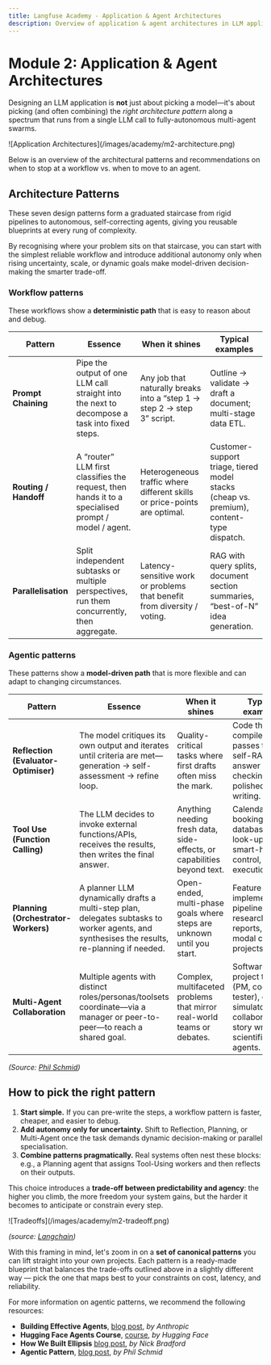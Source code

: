 ```yaml
---
title: Langfuse Academy - Application & Agent Architectures
description: Overview of application & agent architectures in LLM applications
---
```


# **Module 2:** Application & Agent Architectures

Designing an LLM application is **not** just about picking a model—it's about picking (and often combining) the *right architecture pattern* along a spectrum that runs from a single LLM call to fully-autonomous multi-agent swarms.  

<Frame className="my-10" fullWidth>
![Application Architectures](/images/academy/m2-architecture.png)
</Frame>

Below is an overview of the architectural patterns and recommendations on when to stop at a workflow vs. when to move to an agent.

## Architecture Patterns

These seven design patterns form a graduated staircase from rigid pipelines to autonomous, self-correcting agents, giving you reusable blueprints at every rung of complexity.

By recognising where your problem sits on that staircase, you can start with the simplest reliable workflow and introduce additional autonomy only when rising uncertainty, scale, or dynamic goals make model-driven decision-making the smarter trade-off.


### Workflow patterns

These workflows show a **deterministic path** that is easy to reason about and debug.

| Pattern   | Essence      | When it shines        | Typical examples     |
| --------------------- | ---------------------------------- | -------------- | --------- |
| **Prompt Chaining**   | Pipe the output of one LLM call straight into the next to decompose a task into fixed steps.       | Any job that naturally breaks into a “step 1 → step 2 → step 3” script.   | Outline → validate → draft a document; multi-stage data ETL.                             |
| **Routing / Handoff** | A “router” LLM first classifies the request, then hands it to a specialised prompt / model / agent.  | Heterogeneous traffic where different skills or price-points are optimal. | Customer-support triage, tiered model stacks (cheap vs. premium), content-type dispatch. |
| **Parallelisation**   | Split independent subtasks or multiple perspectives, run them concurrently, then aggregate.          | Latency-sensitive work or problems that benefit from diversity / voting.  | RAG with query splits, document section summaries, “best-of-N” idea generation.          |

### Agentic patterns

These patterns show a **model-driven path** that is more flexible and can adapt to changing circumstances.

| Pattern          | Essence         | When it shines         | Typical examples         |
| ---------------------- | ------------ | --------------------------- | ----------------------------------- |
| **Reflection (Evaluator-Optimiser)** | The model critiques its own output and iterates until criteria are met—generation → self-assessment → refine loop.    | Quality-critical tasks where first drafts often miss the mark.          | Code that compiles & passes tests, self-RAG answer checking, polished writing.                                       |
| **Tool Use (Function Calling)**      | The LLM decides to invoke external functions/APIs, receives the results, then writes the final answer.                                | Anything needing fresh data, side-effects, or capabilities beyond text. | Calendar booking, database look-ups, smart-home control, code execution.                                             |
| **Planning (Orchestrator-Workers)**  | A planner LLM dynamically drafts a multi-step plan, delegates subtasks to worker agents, and synthesises the results, re-planning if needed.  | Open-ended, multi-phase goals where steps are unknown until you start.  | Feature implementation pipelines, research reports, multi-modal creative projects.                                   |
| **Multi-Agent Collaboration**        | Multiple agents with distinct roles/personas/toolsets coordinate—via a manager or peer-to-peer—to reach a shared goal.                     | Complex, multifaceted problems that mirror real-world teams or debates. | Software project teams (PM, coder, tester), debate simulators, collaborative story writing, scientific “lab” agents. |

*(Source: [Phil Schmid](https://www.philschmid.de/agentic-pattern))*

## How to pick the right pattern

1. **Start simple.** If you can pre-write the steps, a workflow pattern is faster, cheaper, and easier to debug. 
2. **Add autonomy only for uncertainty.** Shift to Reflection, Planning, or Multi-Agent once the task demands dynamic decision-making or parallel specialisation. 
3. **Combine patterns pragmatically.** Real systems often nest these blocks: e.g., a Planning agent that assigns Tool-Using workers and then reflects on their outputs. 


This choice introduces a **trade-off between predictability and agency**: the higher you climb, the more freedom your system gains, but the harder it becomes to anticipate or constrain every step.

<Frame className="my-10" fullWidth>
![Tradeoffs](/images/academy/m2-tradeoff.png)
</Frame>

*(source: [Langchain](https://blog.langchain.dev/how-to-think-about-agent-frameworks/))*

With this framing in mind, let's zoom in on a **set of canonical patterns** you can lift straight into your own projects. Each pattern is a ready-made blueprint that balances the trade-offs outlined above in a slightly different way — pick the one that maps best to your constraints on cost, latency, and reliability.

<Callout type="info" emoji="📚">
For more information on agentic patterns, we recommend the following resources:

- **Building Effective Agents**, [blog post](https://www.anthropic.com/research/building-effective-agents), _by Anthropic_
- **Hugging Face Agents Course**, [course](https://huggingface.co/agents-course), _by Hugging Face_
- **How We Built Ellipsis** [blog post](https://www.ellipsis.dev/blog/how-we-built-ellipsis), _by Nick Bradford_
- **Agentic Pattern**, [blog post](https://www.philschmid.de/agentic-pattern), _by Phil Schmid_

</Callout>